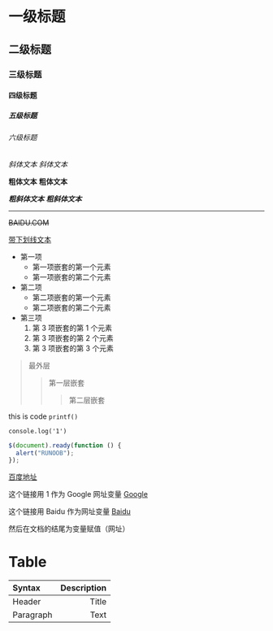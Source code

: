 # 一级标题

## 二级标题

### 三级标题

#### 四级标题

##### 五级标题

###### 六级标题

_斜体文本_
_斜体文本_

**粗体文本**
**粗体文本**

**_粗斜体文本_**
**_粗斜体文本_**

---

~~BAIDU.COM~~

<u>带下划线文本</u>

- 第一项
  - 第一项嵌套的第一个元素
  - 第一项嵌套的第二个元素
- 第二项
  - 第二项嵌套的第一个元素
  - 第二项嵌套的第二个元素
- 第三项
  1. 第 3 项嵌套的第 1 个元素
  2. 第 3 项嵌套的第 2 个元素
  3. 第 3 项嵌套的第 3 个元素

> 最外层
>
> > 第一层嵌套
> >
> > > 第二层嵌套

this is code `printf()`

```
console.log('1')
```

```javascript {2}
$(document).ready(function () {
  alert("RUNOOB");
});
```

[百度地址](https://www.baidu.com/)

这个链接用 1 作为 Google 网址变量 [Google][1]

这个链接用 Baidu 作为网址变量 [Baidu][2]

然后在文档的结尾为变量赋值（网址）

# Table

| Syntax    | Description |
| :-------- | ----------: |
| Header    |       Title |
| Paragraph |        Text |

[1]: https://www.google.com/
[2]: https://www.baidu.com/
